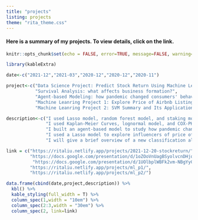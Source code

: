 ```yaml
---
title: "projects"
listing: projects
theme: "rita_theme.css"
---
```


#### Here is a summary of my projects. To view details, click on the link. 

```r
knitr::opts_chunk$set(echo = FALSE, error=TRUE, message=FALSE, warning=FALSE)
```

```r
library(kableExtra)
```

```r
date<-c("2021-12","2021-03","2020-12","2020-12","2020-11")
```

```r
project<-c("Data Science Project: Predict Stock Return Using Machine Learnings Models",
           "Survival Analysis: what affects business formation?",
           "Agent-based Modeling: how pandemic changed consumers' behaviors",
           "Machine Leanring Project 1: Explore Price of Airbnb Listings in NYC",
           "Machine Leanring Project 2: SVM Summary and Its Application on Penguin Species")
```

```r
description<-c("I used Lasso model, random forest model, and staking model to predict the stock return and to evaluate each model.",
               "I used Kaplan-Meier Curves, lognormal model, and COX-PH models to study what can influence the formation duration of start-ups in each states.",
               "I built an agent-based model to study how pandemic changed consumers' behaviors. The model simulated the features and interations of consumers, products, and covid spread.",
               "I used a Lasso model to explore influencers of price of Airbnb listing in NYC, evaluated the model, and improved it accordingly.",
               "I will give a brief overview of a new classification algorithm support vector machines (SVM) and use it to predict Penguin Species using palmerpenguins data in R")
```

```r
link = c("https://ritaliu.netlify.app/projects/2021-12-20-stockreturn/",
         "https://docs.google.com/presentation/d/1oZOoVnUagBSyolvcnDHjqcGJxLJyMe-YKHS40oCwiTM/edit?usp=sharing",
          "https://docs.google.com/presentation/d/1UOlbplWBFk2vm-NBgYyCC2g3W7828HULkuqTy66V3Eo/edit?usp=sharing",
         "https://ritaliu.netlify.app/projects/ml_p1/",
         "https://ritaliu.netlify.app/projects/ml_p2/")
```

```r
data.frame(cbind(date,project,description)) %>% 
  kbl() %>% 
  kable_styling(full_width = T) %>% 
  column_spec(1,width = "10em") %>% 
  column_spec(2:3,width = "30em") %>% 
  column_spec(2, link=link)

```





